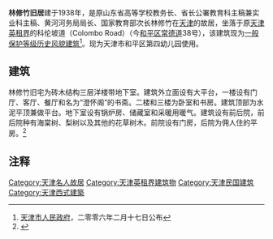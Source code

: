 {{天津历史风貌建筑 |
省区市 = 天津市 |
名称 = 林修竹旧居 |
图片 = [[File:林修竹旧居.jpg|200px]] |
编号 = 0130140 |
等级 = 一般保护 |
时代 = 1938年|
所在 = [[天津市|天津市]][[和平区_(天津市)|和平区]] |
公布 = 2006年2月17日| 
}}
'''林修竹旧居'''建于1938年，是原山东省高等学校教务长、省长公署教育科主稿兼实业科主稿、黄河河务局局长、国家教育部次长林修竹在[[天津|天津]]的故居，坐落于原[[天津英租界|天津英租界]]的科伦坡道（Colombo Road）（今[[和平区_(天津市)|和平区]][[常德道|常德道]]38号），该建筑现为[[天津历史风貌建筑|一般保护等级历史风貌建筑]]<ref>[[天津市人民政府|天津市人民政府]]，二零零六年二月十七日公布</ref>。现为天津市和平区第四幼儿园使用。

== 建筑 ==
林修竹旧宅为砖木结构三层洋楼带地下室。建筑外立面设有大平台，一楼设有门厅、客厅、餐厅和名为“澄怀阁”的书斋。二楼和三楼为卧室和书房。建筑顶部为水泥平顶兼做平台。地下室设有锅炉房、储藏室和采暖用暖气。建筑设有前后院，前后院种有海棠树、梨树以及其他的花草树木。前院设有门房，后院为佣人住的平房。<ref>{{Cite web |url=http://www.tianjinwe.com/tianjin/tjw/201004/t20100422_773628.html |title=天津小洋楼之林修竹旧宅 |access-date=2011-09-20 |archive-date=2016-03-04 |archive-url=https://web.archive.org/web/20160304085731/http://www.tianjinwe.com/tianjin/tjw/201004/t20100422_773628.html |dead-url=no }}</ref>

== 注释 ==
<div class="references-small">
<references></references>
</div>

{{天津市名人故居}}
[[Category:天津名人故居|Category:天津名人故居]]
[[Category:天津英租界建筑物|Category:天津英租界建筑物]]
[[Category:天津民国建筑|Category:天津民国建筑]]
[[Category:天津西式建築|Category:天津西式建築]]